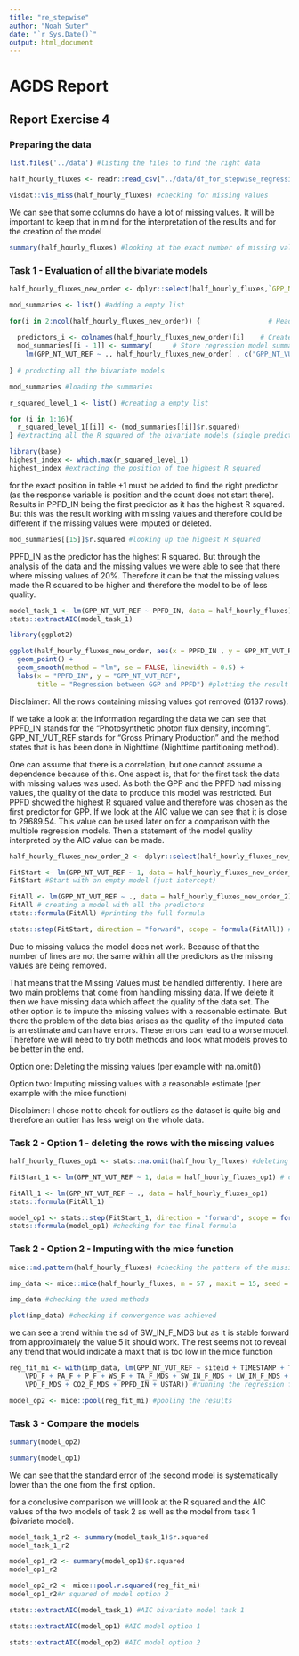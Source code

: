 ```yaml
---
title: "re_stepwise"
author: "Noah Suter"
date: "`r Sys.Date()`"
output: html_document
---
```

# AGDS Report

## Report Exercise 4

### Preparing the data

```r
list.files('../data') #listing the files to find the right data
```

```r
half_hourly_fluxes <- readr::read_csv("../data/df_for_stepwise_regression.csv") # reading the data into R
```

```r
visdat::vis_miss(half_hourly_fluxes) #checking for missing values
```
We can see that some columns do have a lot of missing values. It will be important to keep that in mind for the interpretation of the results and for the creation of the model

```r
summary(half_hourly_fluxes) #looking at the exact number of missing values (NA) per row
```

### Task 1 - Evaluation of all the bivariate models

```r
half_hourly_fluxes_new_order <- dplyr::select(half_hourly_fluxes,`GPP_NT_VUT_REF`, everything()) #moving the column of the response variable (GPP) to position one
```

```r
mod_summaries <- list() #adding a empty list
```

```r
for(i in 2:ncol(half_hourly_fluxes_new_order)) {                 # Head of for-loop
 
  predictors_i <- colnames(half_hourly_fluxes_new_order)[i]    # Create vector of predictor names
  mod_summaries[[i - 1]] <- summary(     # Store regression model summary in list
    lm(GPP_NT_VUT_REF ~ ., half_hourly_fluxes_new_order[ , c("GPP_NT_VUT_REF", predictors_i)]))
 
} # producting all the bivariate models
```

```r
mod_summaries #loading the summaries 
```


```r
r_squared_level_1 <- list() #creating a empty list
```


```r
for (i in 1:16){
  r_squared_level_1[[i]] <- (mod_summaries[[i]]$r.squared)
} #extracting all the R squared of the bivariate models (single predictor)
```

```r
library(base)
highest_index <- which.max(r_squared_level_1)
highest_index #extracting the position of the highest R squared
```
for the exact position in table +1 must be added to find the right predictor (as the response variable is position and the count does not start there). Results in PPFD_IN being the first predictor as it has the highest R squared. But this was the result working with missing values and therefore could be different if the missing values were imputed or deleted.
```r
mod_summaries[[15]]$r.squared #looking up the highest R squared
```

PPFD_IN as the predictor has the highest R squared. But through the analysis of the data and the missing values we were able to see that there where missing values of 20%. Therefore it can be that the missing values made the R squared to be higher and therefore the model to be of less quality.

```r
model_task_1 <- lm(GPP_NT_VUT_REF ~ PPFD_IN, data = half_hourly_fluxes)#computing the AIC
stats::extractAIC(model_task_1)
```


```r
library(ggplot2)

ggplot(half_hourly_fluxes_new_order, aes(x = PPFD_IN , y = GPP_NT_VUT_REF)) +
  geom_point() +
  geom_smooth(method = "lm", se = FALSE, linewidth = 0.5) +
  labs(x = "PPFD_IN", y = "GPP_NT_VUT_REF",
       title = "Regression between GGP and PPFD") #plotting the result of the regression with one predictor
```

Disclaimer: All the rows containing missing values got removed (6137 rows). 

If we take a look at the information regarding the data we can see that PPFD_IN stands for the "Photosynthetic photon flux density, incoming". GPP_NT_VUT_REF stands for "Gross Primary Production" and the method states that is has been done in Nighttime (Nighttime partitioning method). 

One can assume that there is a correlation, but one cannot assume a dependence because of this.
One aspect is, that for the first task the data with missing values was used. As both the GPP and the PPFD had missing values, the quality of the data to produce this model was restricted.  But PPFD showed the highest R squared value and therefore was chosen as the first predictor for GPP. If we look at the AIC value we can see that it is close to  29689.54. This value can be used later on for a comparison with the multiple regression models. Then a statement of the model quality interpreted by the AIC value can be made.

```r
half_hourly_fluxes_new_order_2 <- dplyr::select(half_hourly_fluxes_new_order,`GPP_NT_VUT_REF`, `PPFD_IN`, everything()) #moving the first predictor to position 2

```


```r
FitStart <- lm(GPP_NT_VUT_REF ~ 1, data = half_hourly_fluxes_new_order_2)
FitStart #Start with an empty model (just intercept)
```

```r
FitAll <- lm(GPP_NT_VUT_REF ~ ., data = half_hourly_fluxes_new_order_2)
FitAll # creating a model with all the predictors
stats::formula(FitAll) #printing the full formula
```
```r
stats::step(FitStart, direction = "forward", scope = formula(FitAll)) # doing the stepwise forward regression
```

Due to missing values the model does not work. Because of that the number of lines are not the same within all the predictors as the missing values are being removed. 

That means that the Missing Values must be handled differently. 
There are two main problems that come from handling missing data. If we delete it then we have missing data which affect the quality of the data set. The other option is to impute the missing values with a reasonable estimate. But there the problem of the data bias arises as the quality of the imputed data is an estimate and can have errors. These errors can lead to a worse model. Therefore we will need to try both methods and look what models proves to be better in the end.

Option one: Deleting the missing values (per example with na.omit())


Option two: Imputing missing values with a reasonable estimate (per example with the mice function)

Disclaimer: I chose not to check for outliers as the dataset is quite big and therefore an outlier has less weigt on the whole data.


### Task 2 - Option 1 - deleting the rows with the missing values
```r
half_hourly_fluxes_op1 <- stats::na.omit(half_hourly_fluxes) #deleting all the rows with missing values
```


```r
FitStart_1 <- lm(GPP_NT_VUT_REF ~ 1, data = half_hourly_fluxes_op1) # creating an empty model (just intercepter)
```

```r
FitAll_1 <- lm(GPP_NT_VUT_REF ~ ., data = half_hourly_fluxes_op1)
stats::formula(FitAll_1)
```


```r
model_op1 <- stats::step(FitStart_1, direction = "forward", scope = formula(FitAll_1)) #creating the stepwise forward model
stats::formula(model_op1) #checking for the final formula
```


### Task 2 - Option 2 - Imputing with the mice function


```r
mice::md.pattern(half_hourly_fluxes) #checking the pattern of the missing data
```

```r
imp_data <- mice::mice(half_hourly_fluxes, m = 57 , maxit = 15, seed = 12345, print = FALSE) #setting the mice options
```

```r
imp_data #checking the used methods
```




```r
plot(imp_data) #checking if convergence was achieved
```

we can see a trend within the sd of SW_IN_F_MDS but as it is stable forward from approximately the value 5 it should work. The rest seems not to reveal any trend that would indicate a maxit that is too low in the mice function

```r
reg_fit_mi <- with(imp_data, lm(GPP_NT_VUT_REF ~ siteid + TIMESTAMP + TA_F + SW_IN_F + LW_IN_F + 
    VPD_F + PA_F + P_F + WS_F + TA_F_MDS + SW_IN_F_MDS + LW_IN_F_MDS + 
    VPD_F_MDS + CO2_F_MDS + PPFD_IN + USTAR)) #running the regression for each imputed dataset
```

```r
model_op2 <- mice::pool(reg_fit_mi) #pooling the results
```

### Task 3 - Compare the models 
```r
summary(model_op2)
```
```r
summary(model_op1)
```

We can see that the standard error of the second model is systematically lower than the one from the first option.

for a conclusive comparison we will look at the R squared and the AIC values of the two models of task 2 as well as the model from task 1 (bivariate model). 

```r
model_task_1_r2 <- summary(model_task_1)$r.squared  
model_task_1_r2
```

```r
model_op1_r2 <- summary(model_op1)$r.squared  
model_op1_r2
```

```r
model_op2_r2 <- mice::pool.r.squared(reg_fit_mi)
model_op1_r2#r squared of model option 2
```
```r
stats::extractAIC(model_task_1) #AIC bivariate model task 1
```


```r
stats::extractAIC(model_op1) #AIC model option 1
```

```r
stats::extractAIC(model_op2) #AIC model option 2
```






